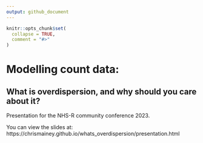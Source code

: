 ```yaml
---
output: github_document
---
```


<!-- README.md is generated from README.Rmd. Please edit that file -->

```r
knitr::opts_chunk$set(
  collapse = TRUE,
  comment = "#>"
)
```

# Modelling count data:
## What is overdispersion, and why should you care about it?

Presentation for the NHS-R community conference 2023.

You can view the slides at: https://chrismainey.github.io/whats_overdispersion/presentation.html
